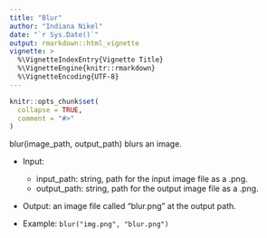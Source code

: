 ```yaml
---
title: "Blur"
author: "Indiana Nikel"
date: "`r Sys.Date()`"
output: rmarkdown::html_vignette
vignette: >
  %\VignetteIndexEntry{Vignette Title}
  %\VignetteEngine{knitr::rmarkdown}
  %\VignetteEncoding{UTF-8}
---
```


```r
knitr::opts_chunk$set(
  collapse = TRUE,
  comment = "#>"
)
```

blur(image_path, output_path) blurs an image.

- Input:
    - input_path: string, path for the input image file as a .png.
    - output_path: string, path for the output image file as a .png.

- Output: an image file called "blur.png" at the output path.

- Example: `blur("img.png", "blur.png")`
